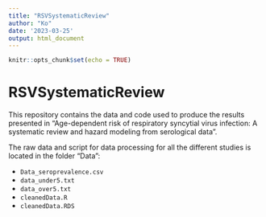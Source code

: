 ```yaml
---
title: "RSVSystematicReview"
author: "Ko"
date: '2023-03-25'
output: html_document
---
```


```r
knitr::opts_chunk$set(echo = TRUE)
```

# RSVSystematicReview

This repository contains the data and code used to produce the results presented in "Age-dependent risk of respiratory syncytial virus infection: A systematic review and hazard modeling from serological data".

The raw data and script for data processing for all the different studies is located in the folder "Data":

-   `Data_seroprevalence.csv`
-   `data_under5.txt`
-   `data_over5.txt`
-   `cleanedData.R`
-   `cleanedData.RDS`


